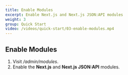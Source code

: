 ```yaml
---
title: Enable Modules
excerpt: Enable Next.js and Next.js JSON:API modules
weight: 3
group: Quick Start
video: /videos/quick-start/03-enable-modules.mp4
---
```


## Enable Modules

1. Visit _/admin/modules_.
2. Enable the **Next.js** and **Next.js JSON:API** modules.

